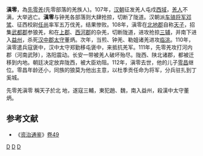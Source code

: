 '''滇零'''{{BD|1世纪|？|112年||catIdx=D}}，為[[先零羌|先零羌]](先零部落的羌族人)。107年，[[汉朝|汉朝]]征发羌人屯戍[[西域|西域]]，[[羌人|羌人]]不满，大举逃亡。'''滇零'''与钟羌各部落则大肆抢掠，切断了陇道。汉朝派[[车骑将军|车骑将军]][[邓骘|邓骘]]、征西校尉[[任尚|任尚]]率军五万伐羌，结果惨败。108年，滇零在[[北地郡|北地郡]]自称[[天子|天子]]，招集[[武都郡|武都郡]]参狼羌，和在[[上郡|上郡]]、[[西河郡|西河郡]]的杂羌，切断陇道，进攻抢掠[[三辅|三辅]]，并南下进入[[益州|益州]]，杀死[[汉中郡|汉中郡]][[太守|太守]]董炳。次年，当煎、钟羌、勒姐诸羌进攻[[临洮|临洮]]。110年，滇零遣兵寇褒中，汉中太守郑勤移屯褒中，来抵抗羌军。111年，先零羌攻打河内郡（河南武陟），洛阳震动。长安一带被羌人破坏殆尽。陇西、陕北诸郡，都被迁移到内地。朝廷决定放弃陇西，被大臣劝阻。112年，滇零去世，他的儿子[[零昌|零昌]]继位。零昌年龄还小，同族的狼莫为他出主意，以杜季贡任命为将军，分兵驻扎到丁奚城。


先零羌滇零 稱天子於北 地，遂寇三輔，東犯趙、魏，南入益州，殺漢中太守董炳。

==参考文献==
*《[[资治通鉴|资治通鉴]]》[[s:資治通鑑/卷049|卷49]]

[[Category:东汉军事人物|D]]
[[Category:汉朝羌人|D]]
[[Category:中国君主|D]]